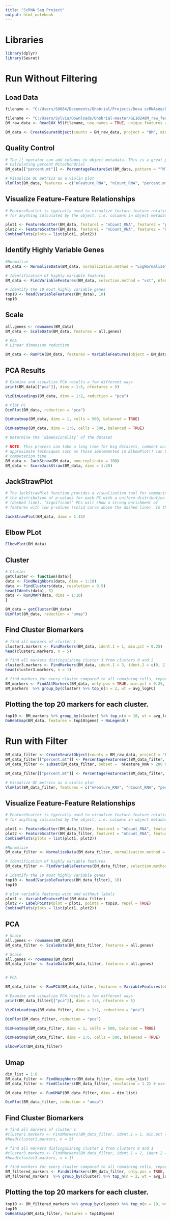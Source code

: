 ---
title: "ScRNA Seq Project"
output: html_notebook
---
<!--

This is an [R Markdown](http://rmarkdown.rstudio.com) Notebook. When you execute code within the notebook, the results appear beneath the code. 

Try executing this chunk by clicking the *Run* button within the chunk or by placing your cursor inside it and pressing *Ctrl+Shift+Enter*. 

Add a new chunk by clicking the *Insert Chunk* button on the toolbar or by pressing *Ctrl+Alt+I*.

When you save the notebook, an HTML file containing the code and output will be saved alongside it (click the *Preview* button or press *Ctrl+Shift+K* to preview the HTML file).

The preview shows you a rendered HTML copy of the contents of the editor. Consequently, unlike *Knit*, *Preview* does not run any R code chunks. Instead, the output of the chunk when it was last run in the editor is displayed.

--> 
# Libraries
```{r}
library(dplyr)
library(Seurat)
```

# Run Without Filtering

## Load Data
```{r}
filename <- "C:/Users/SU084/Documents/Ghobrial/Projects/Dexa scRNAseq/Data/GL1024BM_raw_feature_bc_matrix.h5"

filename <- "C:/Users/Sylvia/Downloads/Ghobrial-master/GL1024BM_raw_feature_bc_matrix.h5"
BM_raw_data <- Read10X_h5(filename, use.names = TRUE, unique.features = TRUE)

BM_data <- CreateSeuratObject(counts = BM_raw_data, project = "BM", min.cells = 3, min.features = 200)

```



## Quality Control
```{r}
# The [[ operator can add columns to object metadata. This is a great place to stash QC stats
# Calculating percent Mitochondrial 
BM_data[["percent.mt"]] <- PercentageFeatureSet(BM_data, pattern = "^MT-")

# Visualize QC metrics as a violin plot
VlnPlot(BM_data, features = c("nFeature_RNA", "nCount_RNA", "percent.mt"), ncol = 4)

```

## Visualize Feature-Feature Relationships

```{r}
# FeatureScatter is typically used to visualize feature-feature relationships, but can be used
# for anything calculated by the object, i.e. columns in object metadata, PC scores etc.

plot1 <- FeatureScatter(BM_data, feature1 = "nCount_RNA", feature2 = "percent.mt")
plot2 <- FeatureScatter(BM_data, feature1 = "nCount_RNA", feature2 = "nFeature_RNA")
CombinePlots(plots = list(plot1, plot2))

```

## Identify Highly Variable Genes
```{r}
#Normalize
BM_data <- NormalizeData(BM_data, normalization.method = "LogNormalize", scale.factor = 10000)

# Identification of highly variable features
BM_data <- FindVariableFeatures(BM_data, selection.method = "vst", nfeatures = 2000)

# Identify the 10 most highly variable genes
top10 <- head(VariableFeatures(BM_data), 10)
top10

```

## Scale

```{r}
all.genes <- rownames(BM_data)
BM_data <- ScaleData(BM_data, features = all.genes)

```
```{r}
# PCA
# Linear dimension reduction

BM_data <- RunPCA(BM_data, features = VariableFeatures(object = BM_data))
```

## PCA Results
```{r}
# Examine and visualize PCA results a few different ways
print(BM_data[["pca"]], dims = 1:5, nfeatures = 5)

VizDimLoadings(BM_data, dims = 1:2, reduction = "pca")
```

```{r}
# Plot PC
DimPlot(BM_data, reduction = "pca")

DimHeatmap(BM_data, dims = 1, cells = 500, balanced = TRUE)

```

```{r}
DimHeatmap(BM_data, dims = 1:6, cells = 500, balanced = TRUE)

```


```{r echo=T, results='hide'}
# Determine the ‘dimensionality’ of the dataset

# NOTE: This process can take a long time for big datasets, comment out for expediency. More
# approximate techniques such as those implemented in ElbowPlot() can be used to reduce
# computation time
BM_data <- JackStraw(BM_data, num.replicate = 100)
BM_data <- ScoreJackStraw(BM_data, dims = 1:20)
```

## JackStrawPlot
```{r}
# The JackStrawPlot function provides a visualization tool for comparing \
# the distribution of p-values for each PC with a uniform distribution 
# (dashed line). ‘Significant’ PCs will show a strong enrichment of 
# features with low p-values (solid curve above the dashed line). In this # case it appears that there is a sharp drop-off in significance after the #first 10-12 PCs.

JackStrawPlot(BM_data, dims = 1:15)


```

## Elbow PLot
```{r}
ElbowPlot(BM_data)
```

## Cluster
```{r echo=T, results='hide'}
# Cluster 
getCluster <- function(data){
data <- FindNeighbors(data, dims = 1:10)
data <- FindClusters(data, resolution = 0.5)
head(Idents(data), 5)
data <- RunUMAP(data, dims = 1:10)
}

BM_data = getCluster(BM_data)
DimPlot(BM_data, reduction = "umap")
```

## Find Cluster Biomarkers
```{r echo=T, results='hide'}
# find all markers of cluster 1
cluster1.markers <- FindMarkers(BM_data, ident.1 = 1, min.pct = 0.25)
head(cluster1.markers, n = 5)

# find all markers distinguishing cluster 3 from clusters 0 and 2
cluster3.markers <- FindMarkers(BM_data, ident.1 = 3, ident.2 = c(0, 2), min.pct = 0.25)
head(cluster3.markers, n = 1)

# find markers for every cluster compared to all remaining cells, report only the positive ones
BM_markers <- FindAllMarkers(BM_data, only.pos = TRUE, min.pct = 0.25, logfc.threshold = 0.25)
BM_markers  %>% group_by(cluster) %>% top_n(n = 2, wt = avg_logFC)
```

## Plotting the top 20 markers for each cluster. 
```{r}
top10 <- BM_markers %>% group_by(cluster) %>% top_n(n = 10, wt = avg_logFC)
DoHeatmap(BM_data, features = top10$gene) + NoLegend()
```

# Run with Filter

```{r}
BM_data_filter <- CreateSeuratObject(counts = BM_raw_data, project = "BM", min.cells = 3, min.features = 200)
BM_data_filter[["percent.mt"]] <- PercentageFeatureSet(BM_data_filter, pattern = "^MT-")
BM_data_filter <- subset(BM_data_filter, subset =  nFeature_RNA > 200 & nFeature_RNA < 1500 & nCount_RNA <5000 & percent.mt < 10)

```


```{r}

BM_data_filter[["percent.mt"]] <- PercentageFeatureSet(BM_data_filter, pattern = "^MT-")

# Visualize QC metrics as a violin plot
VlnPlot(BM_data_filter, features = c("nFeature_RNA", "nCount_RNA", "percent.mt"), ncol = 4)

```

## Visualize Feature-Feature Relationships

```{r}
# FeatureScatter is typically used to visualize feature-feature relationships, but can be used
# for anything calculated by the object, i.e. columns in object metadata, PC scores etc.

plot1 <- FeatureScatter(BM_data_filter, feature1 = "nCount_RNA", feature2 = "percent.mt")
plot2 <- FeatureScatter(BM_data_filter, feature1 = "nCount_RNA", feature2 = "nFeature_RNA")
CombinePlots(plots = list(plot1, plot2))

```


```{r}
#Normalize
BM_data_filter <- NormalizeData(BM_data_filter, normalization.method = "LogNormalize", scale.factor = 10000)

# Identification of highly variable features
BM_data_filter <- FindVariableFeatures(BM_data_filter, selection.method = "vst", nfeatures = 2000)

# Identify the 10 most highly variable genes
top10 <- head(VariableFeatures(BM_data_filter), 10)
top10

# plot variable features with and without labels
plot1 <- VariableFeaturePlot(BM_data_filter)
plot2 <- LabelPoints(plot = plot1, points = top10, repel = TRUE)
CombinePlots(plots = list(plot1, plot2))

```
## PCA 
```{r echo=T, results='hide'}
# Scale
all.genes <- rownames(BM_data)
BM_data_filter <- ScaleData(BM_data_filter, features = all.genes)

```

```{r}
# Scale
all.genes <- rownames(BM_data)
BM_data_filter <- ScaleData(BM_data_filter, features = all.genes)


# PCA

BM_data_filter <- RunPCA(BM_data_filter, features = VariableFeatures(object = BM_data_filter))

# Examine and visualize PCA results a few different ways
print(BM_data_filter[["pca"]], dims = 1:5, nfeatures = 5)

VizDimLoadings(BM_data_filter, dims = 1:2, reduction = "pca")
```

```{r}

DimPlot(BM_data_filter, reduction = "pca")

```

```{r}
DimHeatmap(BM_data_filter, dims = 1, cells = 500, balanced = TRUE)

```

```{r}
DimHeatmap(BM_data_filter, dims = 1:6, cells = 500, balanced = TRUE)

```

```{r}
ElbowPlot(BM_data_filter)
```

## Umap
```{r echo=T, results='hide'}

dim_list = 1:8
BM_data_filter <- FindNeighbors(BM_data_filter, dims =dim_list)
BM_data_filter <- FindClusters(BM_data_filter, resolution = 1.2) # use resolution above (below) 1.0 if you want to obtain a larger (smaller) number of communities.

BM_data_filter <- RunUMAP(BM_data_filter, dims = dim_list)

```

```{r}

DimPlot(BM_data_filter, reduction = "umap")

```


## Find Cluster Biomarkers
```{r echo=T, results='hide'}
# find all markers of cluster 1
#cluster1.markers <- FindMarkers(BM_data_filter, ident.1 = 1, min.pct = 0.25)
#head(cluster1.markers, n = 5)

# find all markers distinguishing cluster 2 from clusters 0 and 1
#cluster3.markers <- FindMarkers(BM_data_filter, ident.1 = 2, ident.2 = c(0, 1), min.pct = 0.25)
#head(cluster3.markers, n = 1)

# find markers for every cluster compared to all remaining cells, report only the positive ones
BM_filtered_markers <- FindAllMarkers(BM_data_filter, only.pos = TRUE, min.pct = 0.25, logfc.threshold = 0.25)
BM_filtered_markers  %>% group_by(cluster) %>% top_n(n = 2, wt = avg_logFC)
```

## Plotting the top 20 markers for each cluster. 
```{r}
top10 <- BM_filtered_markers %>% group_by(cluster) %>% top_n(n = 10, wt = avg_logFC)
top10
DoHeatmap(BM_data_filter, features = top10$gene)
```